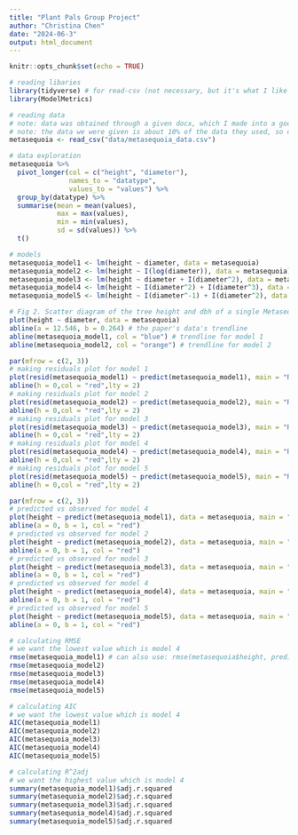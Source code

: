 ```yaml
---
title: "Plant Pals Group Project"
author: "Christina Chen"
date: "2024-06-3"
output: html_document
---
```


```r
knitr::opts_chunk$set(echo = TRUE)
```

```r
# reading libaries
library(tidyverse) # for read-csv (not necessary, but it's what I like to use)
library(ModelMetrics)
```

```r
# reading data
# note: data was obtained through a given docx, which I made into a google doc, then copy pasted to google sheets, then saved as a csv
# note: the data we were given is about 10% of the data they used, so our graphs will look slightly different
metasequoia <- read_csv("data/metasequoia_data.csv")
```
```r
# data exploration
metasequoia %>%
  pivot_longer(col = c("height", "diameter"),
               names_to = "datatype",
               values_to = "values") %>%
  group_by(datatype) %>%
  summarise(mean = mean(values),
            max = max(values),
            min = min(values),
            sd = sd(values)) %>%
  t()
```

```r
# models
metasequoia_model1 <- lm(height ~ diameter, data = metasequoia)
metasequoia_model2 <- lm(height ~ I(log(diameter)), data = metasequoia)
metasequoia_model3 <- lm(height ~ diameter + I(diameter^2), data = metasequoia)
metasequoia_model4 <- lm(height ~ I(diameter^2) + I(diameter^3), data = metasequoia)
metasequoia_model5 <- lm(height ~ I(diameter^-1) + I(diameter^2), data = metasequoia)
```

```r
# Fig 2. Scatter diagram of the tree height and dbh of a single Metasequoia tree.
plot(height ~ diameter, data = metasequoia)
abline(a = 12.546, b = 0.264) # the paper's data's trendline
abline(metasequoia_model1, col = "blue") # trendline for model 1
abline(metasequoia_model2, col = "orange") # trendline for model 2
```

```r
par(mfrow = c(2, 3))
# making residuals plot for model 1
plot(resid(metasequoia_model1) ~ predict(metasequoia_model1), main = "Residual Plot for Model 1", xlab = "Predicted Values", ylab = "Residuals")
abline(h = 0,col = "red",lty = 2)
# making residuals plot for model 2
plot(resid(metasequoia_model2) ~ predict(metasequoia_model2), main = "Residual Plot for Model 2", xlab = "Predicted Values", ylab = "Residuals")
abline(h = 0,col = "red",lty = 2)
# making residuals plot for model 3
plot(resid(metasequoia_model3) ~ predict(metasequoia_model3), main = "Residual Plot for Model 3", xlab = "Predicted Values", ylab = "Residuals")
abline(h = 0,col = "red",lty = 2)
# making residuals plot for model 4
plot(resid(metasequoia_model4) ~ predict(metasequoia_model4), main = "Residual Plot for Model 4", xlab = "Predicted Values", ylab = "Residuals")
abline(h = 0,col = "red",lty = 2)
# making residuals plot for model 5
plot(resid(metasequoia_model5) ~ predict(metasequoia_model5), main = "Residual Plot for Model 5", xlab = "Predicted Values", ylab = "Residuals")
abline(h = 0,col = "red",lty = 2)
```

```r
par(mfrow = c(2, 3))
# predicted vs observed for model 4
plot(height ~ predict(metasequoia_model1), data = metasequoia, main = "Observed vs Predicted in Model 1", xlab = "Predicted", ylab = "Observed")
abline(a = 0, b = 1, col = "red")
# predicted vs observed for model 2
plot(height ~ predict(metasequoia_model2), data = metasequoia, main = "Observed vs Predicted in Model 2", xlab = "Predicted", ylab = "Observed")
abline(a = 0, b = 1, col = "red")
# predicted vs observed for model 3
plot(height ~ predict(metasequoia_model3), data = metasequoia, main = "Observed vs Predicted in Model 3", xlab = "Predicted", ylab = "Observed")
abline(a = 0, b = 1, col = "red")
# predicted vs observed for model 4
plot(height ~ predict(metasequoia_model4), data = metasequoia, main = "Observed vs Predicted in Model 4", xlab = "Predicted", ylab = "Observed")
abline(a = 0, b = 1, col = "red")
# predicted vs observed for model 5
plot(height ~ predict(metasequoia_model5), data = metasequoia, main = "Observed vs Predicted in Model 5", xlab = "Predicted", ylab = "Observed")
abline(a = 0, b = 1, col = "red")
```

```r
# calculating RMSE
# we want the lowest value which is model 4
rmse(metasequoia_model1) # can also use: rmse(metasequoia$height, predict(metasequoia_model1))
rmse(metasequoia_model2)
rmse(metasequoia_model3)
rmse(metasequoia_model4)
rmse(metasequoia_model5)
```

```r
# calculating AIC
# we want the lowest value which is model 4
AIC(metasequoia_model1)
AIC(metasequoia_model2)
AIC(metasequoia_model3)
AIC(metasequoia_model4)
AIC(metasequoia_model5)
```

```r
# calculating R^2adj
# we want the highest value which is model 4
summary(metasequoia_model1)$adj.r.squared
summary(metasequoia_model2)$adj.r.squared
summary(metasequoia_model3)$adj.r.squared
summary(metasequoia_model4)$adj.r.squared
summary(metasequoia_model5)$adj.r.squared
```

